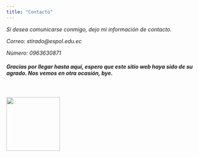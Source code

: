 ```yaml
---
title: "Contacto"
---
```


*Si desea comunicarse conmigo, dejo mi información de contacto.*

*Correo: stirado\@espol.edu.ec*

*Número: 0963630871*

##### *Gracias por llegar hasta aquí, espero que este sitio web haya sido de su agrado. Nos vemos en otra ocasión, bye.*

\

![](bye.png){fig-align="center" width="141"}
